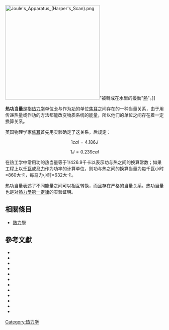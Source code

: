 [[Image:Joule's_Apparatus_(Harper's_Scan).png|300px]]"被轉成在水里的擾動"[[熱|熱]]"。]]

'''热功当量'''是指[[热力学|热力学]]单位[[卡|卡]]与作为[[功|功]]的单位[[焦耳|焦耳]]之间存在的一种当量关系，由于用传递热量或作功的方法都能改变物质系统的能量，所以他们的单位之间存在着一定换算关系。

英国物理学家[[詹姆斯·普雷斯科特·焦耳|焦耳]]首先用实验确定了这关系，后规定：
:<math>1 cal = 4.186 J</math>
:<math>1J = 0.239 cal</math>

在热工学中常用功的热当量等于1/426.9千卡以表示功与热之间的换算常数；如果工程上以[[千瓦|千瓦]]或[[马力|马力]]作为功率的计算单位，则功与热之间的换算当量为每千瓦小时=860大卡，每马力小时=632大卡。

热功当量表述了不同能量之间可以相互转换，而且存在严格的当量关系。热功当量也是对[[熱力學第一定律|熱力學第一定律]]的实验证明。

==相關條目==
*[[熱力學|熱力學]]

==參考文獻==
{{Expand Japanese|熱の仕事当量}}
*{{Cite book<!--|和書
-->|others=飯田修一他編
|year=1978
|title=新版　物理定数表
|publisher=朝倉書店
}}
*{{Cite book<!--|和書
-->|author=池本義夫
|year=1973
|title=物理実験事典
|publisher=講談社
}}
*{{Cite book<!--|和書
-->|author=西條敏美
|year=1996
|title=物理定数の探求史
|publisher=徳島科学史研究会
}}
*{{Cite book<!--|和書
-->|author=高林武彦
|year=1999
|title=熱学史 第2版
|publisher=海鳴社
|isbn=978-4875251910
}}
*{{Cite book<!--|和書
-->|author=高林武彦他
|year=1952
|title=近代科学発展史
|series=科学史大系 第3 
|publisher=中教出版
}}
*{{Cite book<!--|和書
-->|others=平田森三編
|year=1966
|title=大学実習　基礎物理学実験
|publisher=裳華房
}}
*{{Cite book<!--|和書
-->|others=村上陽一郎編
|year=1988
|title=近代熱学論集
|series=科学の名著　第Ⅱ期3 
|publisher=朝日出版社
|isbn=978-4255880105 
}}
*{{Cite book<!--|和書
-->|author=山本義隆
|year=2009
|title=熱学思想の史的展開2
|publisher=ちくま学芸文庫
|isbn=978-4480091826
}}
*{{Cite journal|
|author=岡邦雄
|year=1950
|title=熱の機械的當量のプライオリチーをめぐる論爭について
|journal=科學史研究
|volume=13
|pages=pp. 10-19
}}
*{{Cite journal|
|author=岡本正志
|year=2002
|title=[http://wwwsoc.nii.ac.jp/jscta/j+/Jour_J/pdf/29/29-5-199.pdf ジュールによる熱の仕事当量の測定実験]
|journal=熱測定
|volume=29
|issue=5
|pages=pp. 199-207
}}
*{{Cite journal|
|author=杉山滋郎
|title=科学者をめぐる事件ノートⅡ　ジョン・ティンダル
|journal=科学朝日
|date=1993年4月}}
*{{Cite journal|
|author=萩原武士　他
|year=1996
|title=基礎物理学実験の検討(Ⅰ)
|journal=大阪教育大学理科教育研究年報
|volume=20
|pages=pp. 49-52
}}

[[Category:热力学|Category:热力学]]